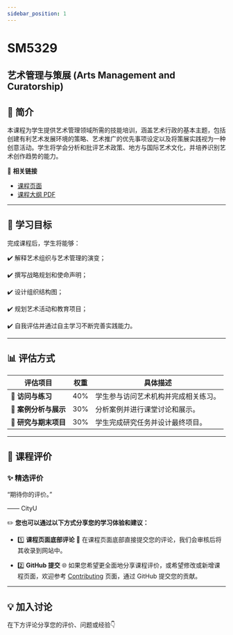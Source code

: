 ```yaml
---
sidebar_position: 1
---
```


# SM5329
## 艺术管理与策展 (Arts Management and Curatorship)

## **📘 简介**
本课程为学生提供艺术管理领域所需的技能培训，涵盖艺术行政的基本主题，包括创建有利艺术发展环境的策略、艺术推广的优先事项设定以及将策展实践视为一种创意活动。学生将学会分析和批评艺术政策、地方与国际艺术文化，并培养识别艺术创作趋势的能力。

🔗 **相关链接**
- [课程页面](https://www.cityu.edu.hk/catalogue/pg/202425/course/SM5329.htm)
- [课程大纲 PDF](https://www.cityu.edu.hk/catalogue/pg/202425/course/SM5329.pdf)

---

## **🎯 学习目标**

完成课程后，学生将能够：

✔️ 解释艺术组织与艺术管理的演变；

✔️ 撰写战略规划和使命声明；

✔️ 设计组织结构图；

✔️ 规划艺术活动和教育项目；

✔️ 自我评估并通过自主学习不断完善实践能力。

---

## **📊 评估方式**

| **评估项目**          | **权重** | **具体描述**                                                                                       |
|----------------------|---------|---------------------------------------------------------------------------------------------------|
| **📂 访问与练习**      | 40%      | 学生参与访问艺术机构并完成相关练习。                                                                  |
| **📂 案例分析与展示**  | 30%      | 分析案例并进行课堂讨论和展示。                                                                        |
| **📂 研究与期末项目**  | 30%      | 学生完成研究任务并设计最终项目。                                                                      |

---

## **💬 课程评价**

### ✨ **精选评价**
<div className={commentStyles.commentBox}>
    <p className={commentStyles.commentText}>
        “期待你的评价。”
    </p>
    <p className={commentStyles.commentAuthor}>—— CityU</p>
</div>

✏️ **您也可以通过以下方式分享您的学习体验和建议：**

- 1️⃣ **课程页面底部评论**
💬 在课程页面底部直接提交您的评论，我们会审核后将其收录到网站中。

- 2️⃣ **GitHub 提交**
🌐 如果您希望更全面地分享课程评价，或希望修改或新增课程页面，欢迎参考 [Contributing](https://penjc.github.io/cityU-navigator/contributing) 页面，通过 GitHub 提交您的贡献。

---

## **💡 加入讨论**

在下方评论分享您的评价、问题或经验👇
<Utterances />